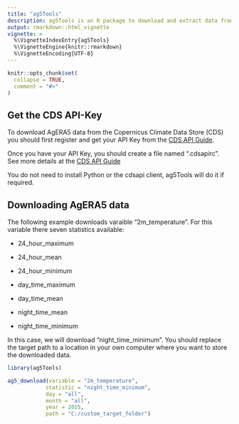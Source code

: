 ```yaml
---
title: "ag5Tools"  
description: ag5Tools is an R package to download and extract data from the Copernicus \\'Agrometeorological indicators from 1979 to present derived from reanalysis\\' dataset (AgERA5)."
output: rmarkdown::html_vignette
vignette: >
  %\VignetteIndexEntry{ag5Tools}
  %\VignetteEngine{knitr::rmarkdown}
  %\VignetteEncoding{UTF-8}
---
```


```r
knitr::opts_chunk$set(
  collapse = TRUE,
  comment = "#>"
)
```
## Get the CDS API-Key
To download AgERA5 data from the Copernicus Climate Data Store (CDS) you should first register and get your
API Key from the [CDS API Guide](https://cds.climate.copernicus.eu/api-how-to).

Once you have your API Key, you should create a file named ".cdsapirc". See more details at the
[CDS API Guide](https://cds.climate.copernicus.eu/api-how-to)

You do not need to install Python or the cdsapi client, ag5Tools will do it if required.

## Downloading AgERA5 data
The following example downloads varaible "2m_temperature". For this variable there seven statistics available:  

* 24_hour_maximum

* 24_hour_mean

* 24_hour_minimum

* day_time_maximum

* day_time_mean

* night_time_mean

* night_time_minimum  

In this case, we will download "night_time_minimum". You should replace the target path to 
a location in your own computer where you want to store the downloaded data.

```r
library(ag5Tools)

ag5_download(variable = "2m_temperature",
            statistic = "night_time_minimum",
            day = "all",
            month = "all",
            year = 2015,
            path = "C:/custom_target_folder")

```
